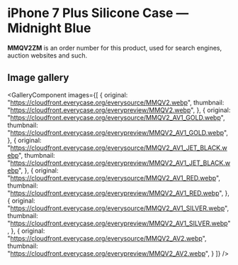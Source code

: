 
# iPhone 7 Plus Silicone Case — Midnight Blue

<Callout type='info' emoji='👉🏻'>**MMQV2ZM** is an order number for this product, used for search engines, auction websites and such.</Callout>

## Image gallery

<GalleryComponent
    images={[
      {
        original: "https://cloudfront.everycase.org/everysource/MMQV2.webp",
        thumbnail: "https://cloudfront.everycase.org/everypreview/MMQV2.webp",
      },
      {
        original: "https://cloudfront.everycase.org/everysource/MMQV2_AV1_GOLD.webp",
        thumbnail: "https://cloudfront.everycase.org/everypreview/MMQV2_AV1_GOLD.webp",
      },
      {
        original: "https://cloudfront.everycase.org/everysource/MMQV2_AV1_JET_BLACK.webp",
        thumbnail: "https://cloudfront.everycase.org/everypreview/MMQV2_AV1_JET_BLACK.webp",
      },
      {
        original: "https://cloudfront.everycase.org/everysource/MMQV2_AV1_RED.webp",
        thumbnail: "https://cloudfront.everycase.org/everypreview/MMQV2_AV1_RED.webp",
      },
      {
        original: "https://cloudfront.everycase.org/everysource/MMQV2_AV1_SILVER.webp",
        thumbnail: "https://cloudfront.everycase.org/everypreview/MMQV2_AV1_SILVER.webp",
      },
      {
        original: "https://cloudfront.everycase.org/everysource/MMQV2_AV2.webp",
        thumbnail: "https://cloudfront.everycase.org/everypreview/MMQV2_AV2.webp",
      }
    ]}
  />
